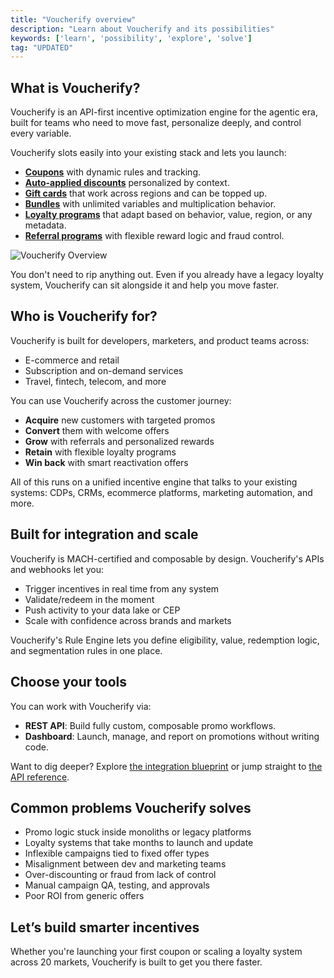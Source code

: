 ```yaml
---
title: "Voucherify overview"
description: "Learn about Voucherify and its possibilities"
keywords: ['learn', 'possibility', 'explore', 'solve']
tag: "UPDATED"
---
```


## What is Voucherify?

Voucherify is an API-first incentive optimization engine for the agentic era, built for teams who need to move fast, personalize deeply, and control every variable.

Voucherify slots easily into your existing stack and lets you launch:

- **[Coupons](https://www.voucherify.io/coupon-software)** with dynamic rules and tracking.
- **[Auto-applied discounts](https://www.voucherify.io/discount-promotions)** personalized by context.
- **[Gift cards](https://www.voucherify.io/gift-cards)** that work across regions and can be topped up.
- **[Bundles](https://www.voucherify.io/product-bundling)** with unlimited variables and multiplication behavior.
- **[Loyalty programs](https://www.voucherify.io/loyalty-software)** that adapt based on behavior, value, region, or any metadata.
- **[Referral programs](https://www.voucherify.io/referral-programs)** with flexible reward logic and fraud control.

![Voucherify Overview](/images/docs/voucherify_overview_01.png "Voucherify overview diagram")

You don't need to rip anything out. Even if you already have a legacy loyalty system, Voucherify can sit alongside it and help you move faster.

## Who is Voucherify for?

Voucherify is built for developers, marketers, and product teams across:

- E-commerce and retail
- Subscription and on-demand services
- Travel, fintech, telecom, and more

You can use Voucherify across the customer journey:

- **Acquire** new customers with targeted promos
- **Convert** them with welcome offers
- **Grow** with referrals and personalized rewards
- **Retain** with flexible loyalty programs
- **Win back** with smart reactivation offers

All of this runs on a unified incentive engine that talks to your existing systems: CDPs, CRMs, ecommerce platforms, marketing automation, and more.

## Built for integration and scale

Voucherify is MACH-certified and composable by design. Voucherify's APIs and webhooks let you:

- Trigger incentives in real time from any system
- Validate/redeem in the moment
- Push activity to your data lake or CEP
- Scale with confidence across brands and markets

Voucherify's Rule Engine lets you define eligibility, value, redemption logic, and segmentation rules in one place.

## Choose your tools

You can work with Voucherify via:

- **REST API**: Build fully custom, composable promo workflows.
- **Dashboard**: Launch, manage, and report on promotions without writing code.

Want to dig deeper? Explore [the integration blueprint](https://docs.voucherify.io/guides/integration-overview) or jump straight to [the API reference](https://docs.voucherify.io/api-reference/introduction-api).

## Common problems Voucherify solves

- Promo logic stuck inside monoliths or legacy platforms
- Loyalty systems that take months to launch and update
- Inflexible campaigns tied to fixed offer types
- Misalignment between dev and marketing teams
- Over-discounting or fraud from lack of control
- Manual campaign QA, testing, and approvals
- Poor ROI from generic offers

## Let’s build smarter incentives

Whether you're launching your first coupon or scaling a loyalty system across 20 markets, Voucherify is built to get you there faster.
